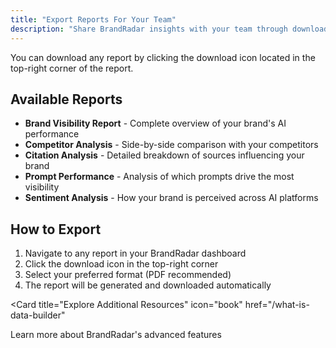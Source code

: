 ```yaml
---
title: "Export Reports For Your Team"
description: "Share BrandRadar insights with your team through downloadable reports"
---
```


You can download any report by clicking the download icon located in the top-right corner of the report.

## Available Reports

* **Brand Visibility Report** - Complete overview of your brand's AI performance
* **Competitor Analysis** - Side-by-side comparison with your competitors
* **Citation Analysis** - Detailed breakdown of sources influencing your brand
* **Prompt Performance** - Analysis of which prompts drive the most visibility
* **Sentiment Analysis** - How your brand is perceived across AI platforms

## How to Export

1. Navigate to any report in your BrandRadar dashboard
2. Click the download icon in the top-right corner
3. Select your preferred format (PDF recommended)
4. The report will be generated and downloaded automatically

<Card
  title="Explore Additional Resources"
  icon="book"
  href="/what-is-data-builder"
>
  Learn more about BrandRadar's advanced features
</Card>
